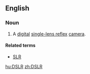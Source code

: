 ==English==

===Noun===
{{en-initialism}}

# {{context|photography|lang=en}} A [[digital]] [[single-lens reflex]] [[camera]].

====Related terms====
* [[SLR]]

[[hu:DSLR]]
[[zh:DSLR]]